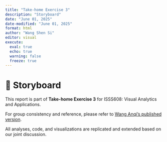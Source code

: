 ```yaml
---
title: "Take-home Exercise 3"
description: "Storyboard"
date: "June 01, 2025"
date-modified: "June 01, 2025"
format: html
author: "Wang Shen Si"
editor: visual
execute: 
  eval: true
  echo: true
  warning: false
  freeze: true
---
```


# 📘 Storyboard

This report is part of **Take-home Exercise 3** for ISSS608: Visual Analytics and Applications.

For group consistency and reference, please refer to [Wang Anqi's published version](https://isss608-25t3-anqi.netlify.app/take-home_ex/take-home_ex03/take-home_ex03).

All analyses, code, and visualizations are replicated and extended based on our joint discussion.
